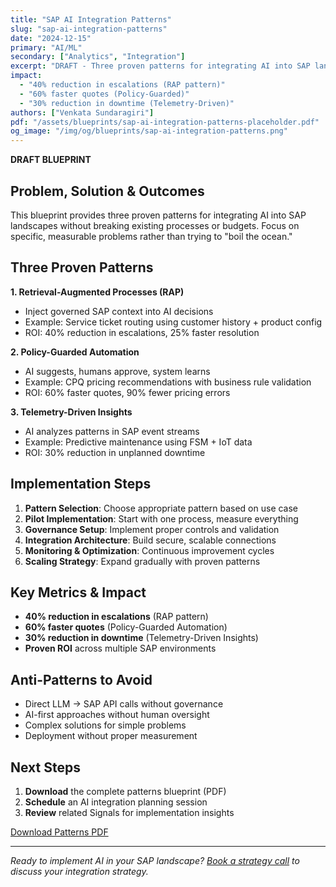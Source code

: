 ```yaml
---
title: "SAP AI Integration Patterns"
slug: "sap-ai-integration-patterns"
date: "2024-12-15"
primary: "AI/ML"
secondary: ["Analytics", "Integration"]
excerpt: "DRAFT - Three proven patterns for integrating AI into SAP landscapes: RAP, Policy-Guarded Automation, and Telemetry-Driven Insights."
impact:
  - "40% reduction in escalations (RAP pattern)"
  - "60% faster quotes (Policy-Guarded)"
  - "30% reduction in downtime (Telemetry-Driven)"
authors: ["Venkata Sundaragiri"]
pdf: "/assets/blueprints/sap-ai-integration-patterns-placeholder.pdf"
og_image: "/img/og/blueprints/sap-ai-integration-patterns.png"
---
```


**DRAFT BLUEPRINT**

## Problem, Solution & Outcomes

This blueprint provides three proven patterns for integrating AI into SAP landscapes without breaking existing processes or budgets. Focus on specific, measurable problems rather than trying to "boil the ocean."

## Three Proven Patterns

**1. Retrieval-Augmented Processes (RAP)**
- Inject governed SAP context into AI decisions
- Example: Service ticket routing using customer history + product config
- ROI: 40% reduction in escalations, 25% faster resolution

**2. Policy-Guarded Automation**
- AI suggests, humans approve, system learns
- Example: CPQ pricing recommendations with business rule validation
- ROI: 60% faster quotes, 90% fewer pricing errors

**3. Telemetry-Driven Insights**
- AI analyzes patterns in SAP event streams
- Example: Predictive maintenance using FSM + IoT data
- ROI: 30% reduction in unplanned downtime

## Implementation Steps

1. **Pattern Selection**: Choose appropriate pattern based on use case
2. **Pilot Implementation**: Start with one process, measure everything
3. **Governance Setup**: Implement proper controls and validation
4. **Integration Architecture**: Build secure, scalable connections
5. **Monitoring & Optimization**: Continuous improvement cycles
6. **Scaling Strategy**: Expand gradually with proven patterns

## Key Metrics & Impact

- **40% reduction in escalations** (RAP pattern)
- **60% faster quotes** (Policy-Guarded Automation)
- **30% reduction in downtime** (Telemetry-Driven Insights)
- **Proven ROI** across multiple SAP environments

## Anti-Patterns to Avoid

- Direct LLM → SAP API calls without governance
- AI-first approaches without human oversight
- Complex solutions for simple problems
- Deployment without proper measurement

## Next Steps

1. **Download** the complete patterns blueprint (PDF)
2. **Schedule** an AI integration planning session
3. **Review** related Signals for implementation insights

<a href="/assets/blueprints/sap-ai-integration-patterns-placeholder.pdf" className="btn-primary">
  Download Patterns PDF
</a>

---

*Ready to implement AI in your SAP landscape? [Book a strategy call](/contact) to discuss your integration strategy.*